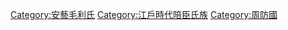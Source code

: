 [[Category:安藝毛利氏|Category:安藝毛利氏]]
[[Category:江戶時代陪臣氏族|Category:江戶時代陪臣氏族]]
[[Category:周防國|Category:周防國]]
